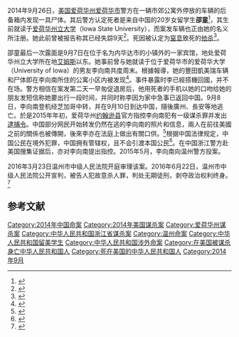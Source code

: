 2014年9月26日，[[美国|美国]][[爱荷华州|爱荷华州]][[艾奥瓦城_(艾奥瓦州)|爱荷华市]]警方在一辆市郊公寓外停放的车辆的后备箱内发现一具尸体。其后警方认定死者是来自中国的20岁女留学生'''邵童'''<ref name="Sino-US story">{{cite news|authors=Zhang Han, Wang Lingyu and Zhong Ying|title=In-depth: Uncovering truth behind murder of Chinese student in US|url=http://www.sino-us.com/10/In-depth-Uncovering-truth-behind-murder-of-Chinese-student-in-US.html|newspaper=Sino-US.com|date=April 14, 2015|accessdate=August 16, 2015|archive-url=https://web.archive.org/web/20160304065750/http://www.sino-us.com/10/In-depth-Uncovering-truth-behind-murder-of-Chinese-student-in-US.html|archive-date=2016-03-04|dead-url=yes}}</ref>，其生前就读于[[爱荷华州立大学|爱荷华州立大学]]（Iowa State University），而案发车辆也正由她的名义所注册。她此前曾被报告称其已经失踪9天<ref name="Gazzette warrant unseal story">{{cite news|last=Hermiston|first=Lee|title=Warrants reveal details in investigation of Tong Shao's Iowa City death|url=http://thegazette.com/subject/news/public-safety/crime/warrant-li-overheard-shao-talking-about-him-with-other-man-booked-flight-two-days-before-emergency-20150108|newspaper=The Gazette|location=Cedar Rapids, IA|date=January 7, 2015|accessdate=August 16, 2015|archive-date=2016-03-07|archive-url=https://web.archive.org/web/20160307194318/http://www.thegazette.com/subject/news/public-safety/crime/warrant-li-overheard-shao-talking-about-him-with-other-man-booked-flight-two-days-before-emergency-20150108|dead-url=no}}</ref>。死因被认定为[[窒息|窒息]]致死的[[他杀|他杀]]<ref name="Press-Citizen story">{{cite news|last=berg|first=Zach|title=Death of former ISU student found dead in IC ruled a homicide|url=http://www.press-citizen.com/story/news/crime-and-courts/2015/01/09/tong-shao-death-ruled-homicide/21524791/|newspaper=Iowa City Press-Citizen|date=January 9, 2015|accessdate=August 16, 2015}}</ref>。

邵童最后一次露面是9月7日在位于名为内华达市的小镇外的一家宾馆，地处爱荷华州立大学所在地[[艾姆斯|艾姆斯]]以东。她事前曾与她就读于位于爱荷华市的爱荷华大学（University of Iowa）的男友李向南共度周末。根據報導，她的豐田凱美瑞车辆和尸体即在李向南所住的公寓小区内被发现<ref name="Press-Citizen story 2">{{cite news|last=berg|first=Zach|title=Tong Shao stayed in hotel with boyfriend days before going missing|url=http://www.press-citizen.com/story/news/crime-and-courts/2015/01/16/tong-shao-warrant-reveals-iowa-hotel-xiangnan-li-going-missing/21876321/|newspaper=Iowa City Press-Citizen|date=January 16, 2015|accessdate=August 16, 2015}}</ref>。事件暴露时李已經搭機回國，并不在场。警方相信在案发第二天一早匆促退房后，他用死者的手机以她的口吻给她的朋友发短信称她要出行一段时间，并同时称李因为家中急事已返回中国。9月8日，李向南登机经芝加哥中转，并在9月10日到达中国，隨後廣州、長安等地逃亡。於是2015年年初，爱荷华州[[約翰遜縣_(愛阿華州)|约翰逊县]]官方指控李向南犯有一级谋杀罪并发出[[逮捕令|逮捕令]]。中国部分网民开始转发仍然在逃的李向南的照片和信息，兩人在前往美國之前的關係也被傳開，後來李亦在法庭上做出有關口供。<ref>{{Cite web |url=http://www.backchina.com/news/2016/03/30/418231.html |title=存档副本 |accessdate=2016-12-01 |archive-date=2016-12-01 |archive-url=https://web.archive.org/web/20161201211807/http://www.backchina.com/news/2016/03/30/418231.html |dead-url=no }}</ref>根据中国法律规定，中国公民在境外犯罪，中国拥有管辖权，且不会引渡本国公民<ref name="Ames Tribune arrest story">{{cite news|last=Aronsen|first=Gavin|title=ISU student's suspected killer apprehended in China|url=http://amestrib.com/news/isu-student-s-suspected-killer-apprehended-china|newspaper=Ames Tribune|date=July 2, 2015|accessdate=August 16, 2015|archive-date=2015-07-27|archive-url=https://web.archive.org/web/20150727160630/http://amestrib.com/news/isu-student-s-suspected-killer-apprehended-china|dead-url=no}}</ref>。在中国浙江警方赴美国搜集证据后，亦对李向南提出指控。2015年5月，李向南向温州警方投案。

2016年3月23日温州市中级人民法院开庭审理该案。2016年6月22日，温州市中级人民法院公开宣判，被告人犯故意杀人罪，判处无期徒刑，剥夺政治权利终身。<ref>{{Cite web|url=http://www.wzfy.gov.cn/system/2016/06/22/012394776.shtml|title=中国留美女大学生被杀案今日宣判 - 温州法院网|accessdate=2016-06-23|work=www.wzfy.gov.cn|archive-url=https://web.archive.org/web/20160918180444/http://www.wzfy.gov.cn/system/2016/06/22/012394776.shtml|archive-date=2016-09-18|dead-url=yes}}</ref>

==参考文献==
{{Wikisourcehas|浙江省温州市中级人民法院（2015）浙温刑初字第225号刑事判决书|浙江省高级人民法院（2016）浙刑终337号刑事裁定书}}
{{Reflist|2}}

[[Category:2014年中国命案|Category:2014年中国命案]]
[[Category:2014年美国谋杀案|Category:2014年美国谋杀案]]
[[Category:爱荷华州谋杀案|Category:爱荷华州谋杀案]]
[[Category:中华人民共和国浙江省谋杀案|Category:中华人民共和国浙江省谋杀案]]
[[Category:温州命案|Category:温州命案]]
[[Category:中华人民共和国留美学生|Category:中华人民共和国留美学生]]
[[Category:中华人民共和国涉外命案|Category:中华人民共和国涉外命案]]
[[Category:在美国被谋杀身亡中华人民共和国人|Category:在美国被谋杀身亡中华人民共和国人]]
[[Category:死在美国的中华人民共和国人|Category:死在美国的中华人民共和国人]]
[[Category:2014年9月|Category:2014年9月]]